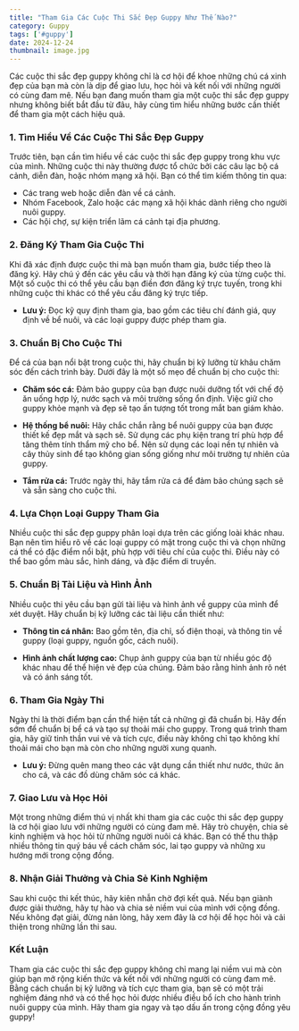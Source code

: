 ```yaml
---
title: "Tham Gia Các Cuộc Thi Sắc Đẹp Guppy Như Thế Nào?"
category: Guppy
tags: ['#guppy']
date: 2024-12-24
thumbnail: image.jpg
---
```


Các cuộc thi sắc đẹp guppy không chỉ là cơ hội để khoe những chú cá xinh đẹp của bạn mà còn là dịp để giao lưu, học hỏi và kết nối với những người có cùng đam mê. Nếu bạn đang muốn tham gia một cuộc thi sắc đẹp guppy nhưng không biết bắt đầu từ đâu, hãy cùng tìm hiểu những bước cần thiết để tham gia một cách hiệu quả.

### 1. **Tìm Hiểu Về Các Cuộc Thi Sắc Đẹp Guppy**
Trước tiên, bạn cần tìm hiểu về các cuộc thi sắc đẹp guppy trong khu vực của mình. Những cuộc thi này thường được tổ chức bởi các câu lạc bộ cá cảnh, diễn đàn, hoặc nhóm mạng xã hội. Bạn có thể tìm kiếm thông tin qua:

- Các trang web hoặc diễn đàn về cá cảnh.
- Nhóm Facebook, Zalo hoặc các mạng xã hội khác dành riêng cho người nuôi guppy.
- Các hội chợ, sự kiện triển lãm cá cảnh tại địa phương.

### 2. **Đăng Ký Tham Gia Cuộc Thi**
Khi đã xác định được cuộc thi mà bạn muốn tham gia, bước tiếp theo là đăng ký. Hãy chú ý đến các yêu cầu và thời hạn đăng ký của từng cuộc thi. Một số cuộc thi có thể yêu cầu bạn điền đơn đăng ký trực tuyến, trong khi những cuộc thi khác có thể yêu cầu đăng ký trực tiếp.

- **Lưu ý:** Đọc kỹ quy định tham gia, bao gồm các tiêu chí đánh giá, quy định về bể nuôi, và các loại guppy được phép tham gia.

### 3. **Chuẩn Bị Cho Cuộc Thi**
Để cá của bạn nổi bật trong cuộc thi, hãy chuẩn bị kỹ lưỡng từ khâu chăm sóc đến cách trình bày. Dưới đây là một số mẹo để chuẩn bị cho cuộc thi:

- **Chăm sóc cá:** Đảm bảo guppy của bạn được nuôi dưỡng tốt với chế độ ăn uống hợp lý, nước sạch và môi trường sống ổn định. Việc giữ cho guppy khỏe mạnh và đẹp sẽ tạo ấn tượng tốt trong mắt ban giám khảo.
  
- **Hệ thống bể nuôi:** Hãy chắc chắn rằng bể nuôi guppy của bạn được thiết kế đẹp mắt và sạch sẽ. Sử dụng các phụ kiện trang trí phù hợp để tăng thêm tính thẩm mỹ cho bể. Nên sử dụng các loại nền tự nhiên và cây thủy sinh để tạo không gian sống giống như môi trường tự nhiên của guppy.

- **Tắm rửa cá:** Trước ngày thi, hãy tắm rửa cá để đảm bảo chúng sạch sẽ và sẵn sàng cho cuộc thi.

### 4. **Lựa Chọn Loại Guppy Tham Gia**
Nhiều cuộc thi sắc đẹp guppy phân loại dựa trên các giống loài khác nhau. Bạn nên tìm hiểu rõ về các loại guppy có mặt trong cuộc thi và chọn những cá thể có đặc điểm nổi bật, phù hợp với tiêu chí của cuộc thi. Điều này có thể bao gồm màu sắc, hình dáng, và đặc điểm di truyền.

### 5. **Chuẩn Bị Tài Liệu và Hình Ảnh**
Nhiều cuộc thi yêu cầu bạn gửi tài liệu và hình ảnh về guppy của mình để xét duyệt. Hãy chuẩn bị kỹ lưỡng các tài liệu cần thiết như:

- **Thông tin cá nhân:** Bao gồm tên, địa chỉ, số điện thoại, và thông tin về guppy (loại guppy, nguồn gốc, cách nuôi).

- **Hình ảnh chất lượng cao:** Chụp ảnh guppy của bạn từ nhiều góc độ khác nhau để thể hiện vẻ đẹp của chúng. Đảm bảo rằng hình ảnh rõ nét và có ánh sáng tốt.

### 6. **Tham Gia Ngày Thi**
Ngày thi là thời điểm bạn cần thể hiện tất cả những gì đã chuẩn bị. Hãy đến sớm để chuẩn bị bể cá và tạo sự thoải mái cho guppy. Trong quá trình tham gia, hãy giữ tinh thần vui vẻ và tích cực, điều này không chỉ tạo không khí thoải mái cho bạn mà còn cho những người xung quanh.

- **Lưu ý:** Đừng quên mang theo các vật dụng cần thiết như nước, thức ăn cho cá, và các đồ dùng chăm sóc cá khác.

### 7. **Giao Lưu và Học Hỏi**
Một trong những điểm thú vị nhất khi tham gia các cuộc thi sắc đẹp guppy là cơ hội giao lưu với những người có cùng đam mê. Hãy trò chuyện, chia sẻ kinh nghiệm và học hỏi từ những người nuôi cá khác. Bạn có thể thu thập nhiều thông tin quý báu về cách chăm sóc, lai tạo guppy và những xu hướng mới trong cộng đồng.

### 8. **Nhận Giải Thưởng và Chia Sẻ Kinh Nghiệm**
Sau khi cuộc thi kết thúc, hãy kiên nhẫn chờ đợi kết quả. Nếu bạn giành được giải thưởng, hãy tự hào và chia sẻ niềm vui của mình với cộng đồng. Nếu không đạt giải, đừng nản lòng, hãy xem đây là cơ hội để học hỏi và cải thiện trong những lần thi sau.

### Kết Luận
Tham gia các cuộc thi sắc đẹp guppy không chỉ mang lại niềm vui mà còn giúp bạn mở rộng kiến thức và kết nối với những người có cùng đam mê. Bằng cách chuẩn bị kỹ lưỡng và tích cực tham gia, bạn sẽ có một trải nghiệm đáng nhớ và có thể học hỏi được nhiều điều bổ ích cho hành trình nuôi guppy của mình. Hãy tham gia ngay và tạo dấu ấn trong cộng đồng yêu guppy!